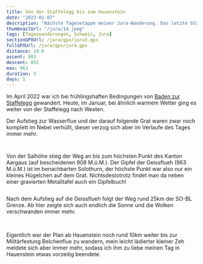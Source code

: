 ```yaml
---
title: Von der Staffelegg bis zum Hauenstein
date: "2023-01-07"
description: "Nächste Tagesetappe meiner Jura-Wanderung. Das letzte Stück im Aargau und dann der SO-BL Grenze entlang."
thumbnailUrl: "/jura/14.jpeg"
tags: [Tageswanderungen, Schweiz, Jura]
sectionGPXUrl: /jura/gpx/jura3.gpx
fullGPXUrl: /jura/gpx/jura.gpx
distance: 19.6
ascent: 903
descent: 852
max: 963
duration: 5
days: 1
---
```


Im April 2022 war ich bei frühlingshaften Bedingungen von <a href="/blog/2022-04-20-jura-2/">Baden zur Staffelegg</a> gewandert. Heute, im Januar, bei ähnlich warmem Wetter ging es weiter von der Staffelegg nach Westen.

Der Aufstieg zur Wasserflue und der darauf folgende Grat waren zwar noch komplett im Nebel verhüllt, dieser verzog sich aber im Verlaufe des Tages immer mehr.

<Img
	imageUrl="/jura/9.jpeg"
	description="Nebliger Grat zwischen der Wasserflue und der Salhöhe"
/>

<Img
	imageUrl="/jura/10.jpeg"
	description="Verwandte von mir? Leider niemanden angetroffen..."
/>

Von der Salhöhe stieg der Weg an bis zum höchsten Punkt des Kanton Aargaus (auf bescheidenen 908 M.ü.M.). Der Gipfel der Geissflueh (963 M.ü.M.) ist im benachbarten Solothurn, der höchste Punkt war also nur ein kleines Hügelchen auf dem Grat. Nichtsdestotrotz findet man da neben einer gravierten Metalltafel auch ein Gipfelbuch!

<Img
	imageUrl="/jura/12.jpeg"
	description="Gipfelbuch auf dem höchsten Punkt des Kanton Aargaus"
/>

Nach dem Aufstieg auf die Geissflueh folgt der Weg rund 25km der SO-BL Grenze. Ab hier zeigte sich auch endlich die Sonne und die Wolken verschwanden immer mehr.

<Img imageUrl="/jura/13.jpeg" description="Westseite der Geissflue" />
<Img imageUrl="/jura/14.jpeg" description="Blick nach Norden ins Basselland" />

Eigentlich war der Plan ab Hauenstein noch rund 10km weiter bis zur Militärfestung Belchenflue zu wandern, mein leicht lädierter kleiner Zeh meldete sich aber immer mehr, sodass ich ihm zu liebe meinen Tag in Hauenstein etwas vorzeitig beendete.
